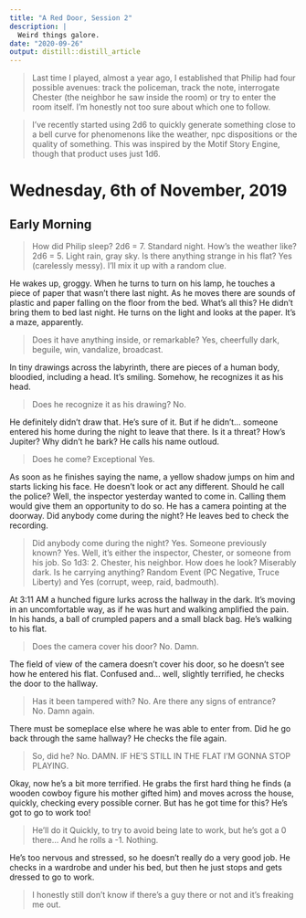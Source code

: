 ```yaml
---
title: "A Red Door, Session 2"
description: |
  Weird things galore.
date: "2020-09-26"
output: distill::distill_article
---
```


> Last time I played, almost a year ago, I established that Philip had four possible avenues: track the policeman, track the note, interrogate Chester (the neighbor he saw inside the room) or try to enter the room itself. I'm honestly not too sure about which one to follow. 

> I've recently started using 2d6 to quickly generate something close to a bell curve for phenomenons like the weather, npc dispositions or the quality of something. This was inspired by the Motif Story Engine, though that product uses just 1d6. 

# Wednesday, 6th of November, 2019

## Early Morning

> How did Philip sleep? 2d6 = 7. Standard night. How's the weather like? 2d6 = 5. Light rain, gray sky. Is there anything strange in his flat? Yes (carelessly messy). I'll mix it up with a random clue.

He wakes up, groggy. When he turns to turn on his lamp, he touches a piece of paper that wasn't there last night. As he moves there are sounds of plastic and paper falling on the floor from the bed. What's all this? He didn't bring them to bed last night. He turns on the light and looks at the paper. It's a maze, apparently.

> Does it have anything inside, or remarkable? Yes, cheerfully dark, beguile, win, vandalize, broadcast.

In tiny drawings across the labyrinth, there are pieces of a human body, bloodied, including a head. It's smiling. Somehow, he recognizes it as his head. 

> Does he recognize it as his drawing? No.

He definitely didn't draw that. He's sure of it. But if he didn't... someone entered his home during the night to leave that there. Is it a threat? How's Jupiter? Why didn't he bark? He calls his name outloud.

> Does he come? Exceptional Yes.

As soon as he finishes saying the name, a yellow shadow jumps on him and starts licking his face. He doesn't look or act any different. Should he call the police? Well, the inspector yesterday wanted to come in. Calling them would give them an opportunity to do so. He has a camera pointing at the doorway. Did anybody come during the night? He leaves bed to check the recording.

> Did anybody come during the night? Yes. Someone previously known? Yes. Well, it's either the inspector, Chester, or someone from his job. So 1d3: 2. Chester, his neighbor. How does he look? Miserably dark. Is he carrying anything? Random Event (PC Negative, Truce Liberty) and Yes (corrupt, weep, raid, badmouth).

At 3:11 AM a hunched figure lurks across the hallway in the dark. It's moving in an uncomfortable way, as if he was hurt and walking amplified the pain. In his hands, a ball of crumpled papers and a small black bag. He's walking to his flat.

> Does the camera cover his door? No. Damn.

The field of view of the camera doesn't cover his door, so he doesn't see how he entered his flat. Confused and... well, slightly terrified, he checks the door to the hallway.

> Has it been tampered with? No. Are there any signs of entrance? No. Damn again.

There must be someplace else where he was able to enter from. Did he go back through the same hallway? He checks the file again.

> So, did he? No. DAMN. IF HE'S STILL IN THE FLAT I'M GONNA STOP PLAYING.

Okay, now he's a bit more terrified. He grabs the first hard thing he finds (a wooden cowboy figure his mother gifted him) and moves across the house, quickly, checking every possible corner. But has he got time for this? He's got to go to work too!

> He'll do it Quickly, to try to avoid being late to work, but he's got a 0 there... And he rolls a -1. Nothing.

He's too nervous and stressed, so he doesn't really do a very good job. He checks in a wardrobe and under his bed, but then he just stops and gets dressed to go to work.

> I honestly still don't know if there's a guy there or not and it's freaking me out.





